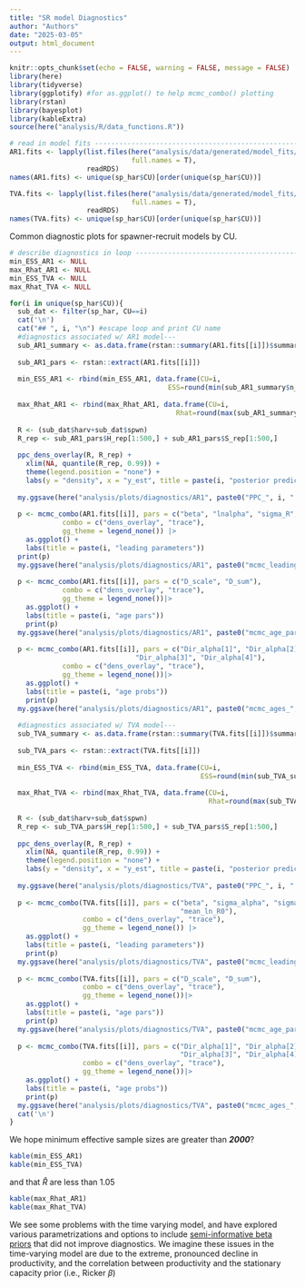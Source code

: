 ```yaml
---
title: "SR model Diagnostics"
author: "Authors"
date: "2025-03-05"
output: html_document
---
```


```r
knitr::opts_chunk$set(echo = FALSE, warning = FALSE, message = FALSE)
library(here)
library(tidyverse)
library(ggplotify) #for as.ggplot() to help mcmc_combo() plotting
library(rstan)
library(bayesplot)
library(kableExtra)
source(here("analysis/R/data_functions.R"))

# read in model fits ---------------------------------------------------------------------
AR1.fits <- lapply(list.files(here("analysis/data/generated/model_fits/AR1"),
                              full.names = T), 
                   readRDS)
names(AR1.fits) <- unique(sp_har$CU)[order(unique(sp_har$CU))]

TVA.fits <- lapply(list.files(here("analysis/data/generated/model_fits/TVA"), 
                              full.names = T), 
                   readRDS)
names(TVA.fits) <- unique(sp_har$CU)[order(unique(sp_har$CU))]
```

Common diagnostic plots for spawner-recruit models by CU.  


```r
# describe diagnostics in loop -----------------------------------------------------------
min_ESS_AR1 <- NULL
max_Rhat_AR1 <- NULL
min_ESS_TVA <- NULL
max_Rhat_TVA <- NULL

for(i in unique(sp_har$CU)){
  sub_dat <- filter(sp_har, CU==i)
  cat('\n')
  cat("## ", i, "\n") #escape loop and print CU name
  #diagnostics associated w/ AR1 model---
  sub_AR1_summary <- as.data.frame(rstan::summary(AR1.fits[[i]])$summary)
  
  sub_AR1_pars <- rstan::extract(AR1.fits[[i]])
  
  min_ESS_AR1 <- rbind(min_ESS_AR1, data.frame(CU=i, 
                                       ESS=round(min(sub_AR1_summary$n_eff, na.rm=T))))
  
  max_Rhat_AR1 <- rbind(max_Rhat_AR1, data.frame(CU=i, 
                                         Rhat=round(max(sub_AR1_summary$Rhat, na.rm=T), 3)))
  
  R <- (sub_dat$harv+sub_dat$spwn)
  R_rep <- sub_AR1_pars$H_rep[1:500,] + sub_AR1_pars$S_rep[1:500,]
  
  ppc_dens_overlay(R, R_rep) +
    xlim(NA, quantile(R_rep, 0.99)) +
    theme(legend.position = "none") +
    labs(y = "density", x = "y_est", title = paste(i, "posterior predictive check"))
  
  my.ggsave(here("analysis/plots/diagnostics/AR1", paste0("PPC_", i, ".PNG")))
  
  p <- mcmc_combo(AR1.fits[[i]], pars = c("beta", "lnalpha", "sigma_R", "phi"), #for AR1
             combo = c("dens_overlay", "trace"),
             gg_theme = legend_none()) |> 
    as.ggplot() +
    labs(title = paste(i, "leading parameters"))
  print(p)
  my.ggsave(here("analysis/plots/diagnostics/AR1", paste0("mcmc_leading_", i, ".PNG")), plot = as.ggplot(p))
  
  p <- mcmc_combo(AR1.fits[[i]], pars = c("D_scale", "D_sum"),
             combo = c("dens_overlay", "trace"),
             gg_theme = legend_none())|> 
    as.ggplot() +
    labs(title = paste(i, "age pars"))
    print(p)
  my.ggsave(here("analysis/plots/diagnostics/AR1", paste0("mcmc_age_par_", i, ".PNG")), p)
  
  p <- mcmc_combo(AR1.fits[[i]], pars = c("Dir_alpha[1]", "Dir_alpha[2]", 
                               "Dir_alpha[3]", "Dir_alpha[4]"),
             combo = c("dens_overlay", "trace"),
             gg_theme = legend_none())|> 
    as.ggplot() +
    labs(title = paste(i, "age probs"))
    print(p)
  my.ggsave(here("analysis/plots/diagnostics/AR1", paste0("mcmc_ages_", i, ".PNG")), p)
  
  #diagnostics associated w/ TVA model---
  sub_TVA_summary <- as.data.frame(rstan::summary(TVA.fits[[i]])$summary)
  
  sub_TVA_pars <- rstan::extract(TVA.fits[[i]])
  
  min_ESS_TVA <- rbind(min_ESS_TVA, data.frame(CU=i, 
                                               ESS=round(min(sub_TVA_summary$n_eff, na.rm=T))))
  
  max_Rhat_TVA <- rbind(max_Rhat_TVA, data.frame(CU=i, 
                                                 Rhat=round(max(sub_TVA_summary$Rhat, na.rm=T), 3)))
  
  R <- (sub_dat$harv+sub_dat$spwn)
  R_rep <- sub_TVA_pars$H_rep[1:500,] + sub_TVA_pars$S_rep[1:500,]
  
  ppc_dens_overlay(R, R_rep) +
    xlim(NA, quantile(R_rep, 0.99)) +
    theme(legend.position = "none") +
    labs(y = "density", x = "y_est", title = paste(i, "posterior predictive check"))
  
  my.ggsave(here("analysis/plots/diagnostics/TVA", paste0("PPC_", i, ".PNG")))
  
  p <- mcmc_combo(TVA.fits[[i]], pars = c("beta", "sigma_alpha", "sigma_R", "sigma_tot", "F_rw", 
                                          "mean_ln_R0"), 
                  combo = c("dens_overlay", "trace"),
                  gg_theme = legend_none()) |> 
    as.ggplot() +
    labs(title = paste(i, "leading parameters"))
    print(p)
  my.ggsave(here("analysis/plots/diagnostics/TVA", paste0("mcmc_leading_", i, ".PNG")), plot = as.ggplot(p))
  
  p <- mcmc_combo(TVA.fits[[i]], pars = c("D_scale", "D_sum"),
                  combo = c("dens_overlay", "trace"),
                  gg_theme = legend_none())|> 
    as.ggplot() +
    labs(title = paste(i, "age pars"))
    print(p)
  my.ggsave(here("analysis/plots/diagnostics/TVA", paste0("mcmc_age_par_", i, ".PNG")), p)
  
  p <- mcmc_combo(TVA.fits[[i]], pars = c("Dir_alpha[1]", "Dir_alpha[2]", 
                                          "Dir_alpha[3]", "Dir_alpha[4]"),
                  combo = c("dens_overlay", "trace"),
                  gg_theme = legend_none())|> 
    as.ggplot() +
    labs(title = paste(i, "age probs"))
    print(p)
  my.ggsave(here("analysis/plots/diagnostics/TVA", paste0("mcmc_ages_", i, ".PNG")), p)
  cat('\n')
}
```

We hope minimum effective sample sizes are greater than ***2000***?

```r
kable(min_ESS_AR1)
kable(min_ESS_TVA)
```

and that $\hat{R}$ are less than 1.05  

```r
kable(max_Rhat_AR1)
kable(max_Rhat_TVA)
```

We see some problems with the time varying model, and have explored various parametrizations and options to include [semi-informative beta priors](https://github.com/Pacific-salmon-assess/yukon-CK-ResDoc/tree/main/analysis/Stan/semi_inform) that did not improve diagnostics. We imagine these issues in the time-varying model are due to the extreme, pronounced decline in productivity, and the correlation between productivity and the stationary capacity prior (i.e., Ricker $\beta$)